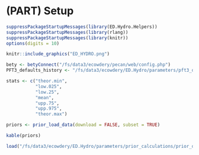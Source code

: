 # (PART) Setup {-}

```r
suppressPackageStartupMessages(library(ED.Hydro.Helpers))
suppressPackageStartupMessages(library(rlang))
suppressPackageStartupMessages(library(knitr))
options(digits = 10)

knitr::include_graphics("ED_HYDRO.png")

bety <- betyConnect("/fs/data3/ecowdery/pecan/web/config.php")
PFT3_defaults_history <- "/fs/data3/ecowdery/ED.Hydro/parameters/pft3_defaults_history.xml"

stats <- c("theor.min",
           "low.025", 
           "low.25", 
           "mean",
           "upp.75",
           "upp.975",
           "theor.max")

priors <- prior_load_data(download = FALSE, subset = TRUE)

kable(priors)

load("/fs/data3/ecowdery/ED.Hydro/parameters/prior_calculations/prior_data/accepted_dists.Rdata")

```
